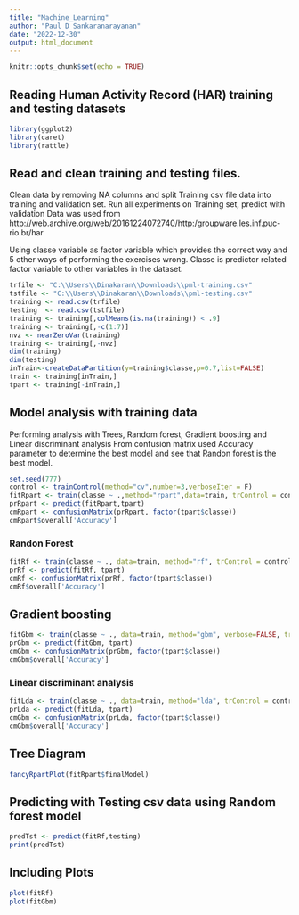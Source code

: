 ---
title: "Machine_Learning"
author: "Paul D Sankaranarayanan"
date: "2022-12-30"
output: html_document
---

```{r setup, include=FALSE}
knitr::opts_chunk$set(echo = TRUE)
```

## Reading Human Activity Record (HAR) training and testing datasets
```{r echo=FALSE, include=FALSE}
library(ggplot2)
library(caret)
library(rattle)
```
## Read and clean training and testing files. 
Clean data by removing NA columns and split Training csv file data into training and validation set. Run all experiments on Training set, predict with validation
Data was used from  http://web.archive.org/web/20161224072740/http:/groupware.les.inf.puc-rio.br/har

Using classe variable as factor variable which provides the correct way and 5 other ways of performing the exercises wrong. Classe is predictor related factor variable to other variables in the dataset.
```{r echo=FALSE}
trfile <- "C:\\Users\\Dinakaran\\Downloads\\pml-training.csv"
tstfile <- "C:\\Users\\Dinakaran\\Downloads\\pml-testing.csv"
training <- read.csv(trfile)
testing  <- read.csv(tstfile)
training <- training[,colMeans(is.na(training)) < .9]
training <- training[,-c(1:7)]
nvz <- nearZeroVar(training)
training <- training[,-nvz]
dim(training)
dim(testing)
inTrain<-createDataPartition(y=training$classe,p=0.7,list=FALSE)
train <- training[inTrain,]
tpart <- training[-inTrain,]
```
## Model analysis with training data

Performing analysis with Trees, Random forest, Gradient boosting and Linear discriminant analysis
From confusion matrix used Accuracy parameter to determine the best model and see that Randon forest is the best model.
```{r echo=FALSE}
set.seed(777)
control <- trainControl(method="cv",number=3,verboseIter = F)
fitRpart <- train(classe ~ .,method="rpart",data=train, trControl = control, tuneLength=6)
prRpart <- predict(fitRpart,tpart)
cmRpart <- confusionMatrix(prRpart, factor(tpart$classe))
cmRpart$overall['Accuracy']
```
### Randon Forest
```{r echo=FALSE}
fitRf <- train(classe ~ ., data=train, method="rf", trControl = control, tuneLength=6)
prRf <- predict(fitRf, tpart)
cmRf <- confusionMatrix(prRf, factor(tpart$classe))
cmRf$overall['Accuracy']
```
## Gradient boosting
```{r echo=FALSE}
fitGbm <- train(classe ~ ., data=train, method="gbm", verbose=FALSE, trControl = control, tuneLength=6)
prGbm <- predict(fitGbm, tpart)
cmGbm <- confusionMatrix(prGbm, factor(tpart$classe))
cmGbm$overall['Accuracy']
```
### Linear discriminant analysis
```{r echo=FALSE}
fitLda <- train(classe ~ ., data=train, method="lda", trControl = control, tuneLength=6)
prLda <- predict(fitLda, tpart)
cmGbm <- confusionMatrix(prLda, factor(tpart$classe))
cmGbm$overall['Accuracy']
```
## Tree Diagram
```{r echo=FALSE}
fancyRpartPlot(fitRpart$finalModel)
```
## Predicting with Testing csv data using Random forest model
```{r}
predTst <- predict(fitRf,testing)
print(predTst)
```
## Including Plots

```{r echo=FALSE}
plot(fitRf)
plot(fitGbm)
```
